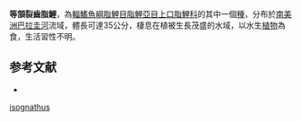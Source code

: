 {{Speciesbox
| status = NE
| status_system = IUCN3.1
| genus = Schizodon
| species = isognathus
| authority = [[Kner|Kner]], 1858
| synonyms = *''Anostomus isognathus''<br /><small>Kner, 1858</small>
*''Schizodon isognathum''<br /><small>Kner, 1858</small>
}}
'''等頷裂齒脂鯉'''，為[[輻鰭魚綱|輻鰭魚綱]][[脂鯉目|脂鯉目]][[脂鯉亞目|脂鯉亞目]][[上口脂鯉科|上口脂鯉科]]的其中一個[[種|種]]，分布於[[南美洲|南美洲]][[巴拉圭河|巴拉圭河]]流域，體長可達35公分，棲息在植被生長茂盛的水域，以水生[[植物|植物]]為食，生活習性不明。

==参考文献==
{{refbegin}}
*{{FishBase_species|genus=Schizodon|species=isognathus|year=2013|month=9}}
{{refend}}
{{Taxonbar|from=Q5509229}}

[[Category:裂齒脂鯉屬|isognathus]]


{{魚類小作品}}